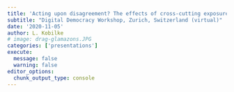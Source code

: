 ```yaml
---
title: 'Acting upon disagreement? The effects of cross-cutting exposure on political participation in offline, online, and traditional media communication environments'
subtitle: "Digital Democracy Workshop, Zurich, Switzerland (virtual)"
date: '2020-11-05'
author: L. Kobilke
# image: drag-glamazons.JPG
categories: ['presentations']
execute: 
  message: false
  warning: false
editor_options: 
  chunk_output_type: console
---
```

